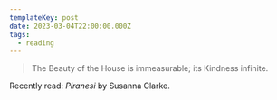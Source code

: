 ```yaml
---
templateKey: post
date: 2023-03-04T22:00:00.000Z
tags:
  - reading
---
```

> The Beauty of the House is immeasurable; its Kindness infinite.

Recently read: <i>Piranesi</i> by Susanna Clarke.